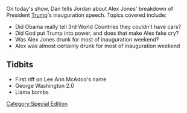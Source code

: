 {{Episode|title=Inauguration Speech Recap|caption=[https://knowledgefight.libsyn.com/knowledge-fight-inauguration-speech-recap Listen to this episode on Libsyn]|episodeNumber=6|length=2:02:23|airDate=January 22, 2017|episodeType=[[Special Edition]]|appearance=[[Lee Ann McAdoo]]|previousEpisode=[[5: January 19, 2017]]|nextEpisode=[[7: January 23-24, 2017]]}}{{Stub}}

On today's show, Dan tells Jordan about Alex Jones' breakdown of President [[Trump]]'s inauguration speech. Topics covered include:

* Did Obama really tell 3rd World Countries they couldn't have cars?
* Did God put Trump into power, and does that make Alex fake cry?
* Was Alex Jones drunk for most of inauguration weekend?
* Alex was almost certainly drunk for most of inauguration weekend

==Tidbits==
* First riff on Lee Ann McAdoo's name
* George Washington 2.0
* Llama bombs

[[Category:Special Edition]]